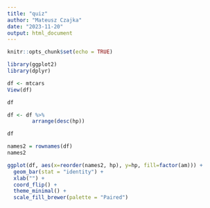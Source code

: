 ```yaml
---
title: "quiz"
author: "Mateusz Czajka"
date: "2023-11-20"
output: html_document
---
```


```r
knitr::opts_chunk$set(echo = TRUE)
```

```r
library(ggplot2)
library(dplyr)
```

```r
df <- mtcars
View(df)
```

```r
df
```


```r
df <- df %>%
        arrange(desc(hp))

df
```

```r
names2 = rownames(df)
names2
```



```r
ggplot(df, aes(x=reorder(names2, hp), y=hp, fill=factor(am))) +
  geom_bar(stat = "identity") +
  xlab("") +
  coord_flip() +
  theme_minimal() +
  scale_fill_brewer(palette = "Paired")
```



